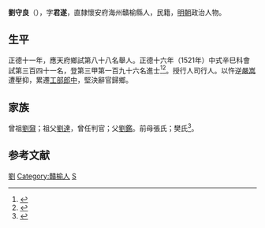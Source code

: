 {{明清人物信息框
| 姓名 = 劉守良
| 原名 =
| 圖片名稱= 
| 圖片大小 =
| 圖片說明 = 
| 最高職務 =
| 國家 = 大明 
| 爵位 =
| 籍貫 = 直隸懷安府海州贛榆縣
| 族裔 = 
| 旗籍 = 
| 字號 = 
| 諡號 =
| 出生日期 = 生年不詳
| 出生地點 = <!---直隸懷安府海州贛榆縣--->
| 逝世日期 = 卒年不詳 
| 逝世地點 =
| 墓葬 =
| 配偶 = 
| 親屬 = 
| 出身 =
* 正德十六年辛巳科同進士出身
| 經歷 =
| 著作 =  
}}
'''劉守良'''（{{bd|？||？|catIdx=}}），字'''君遂'''，直隸懷安府海州贛榆縣人，民籍，[[明朝|明朝]]政治人物。

== 生平 ==
正德十一年，應天府鄉試第八十八名舉人。正德十六年（1521年）中式辛巳科會試第三百四十一名，登第三甲第一百九十六名進士<ref>{{Cite book|title=《皇明贡举考》卷五|last=（明）[[张朝瑞|张朝瑞]]|first=|publisher=《续修四库全书》史部第828册|year=|isbn=|location=|pages=}}</ref><ref>{{Cite book|title=贡举志五种 上|last=鲁小俊，江俊伟著|first=|publisher=武汉：武汉大学出版社|year=2009|isbn=978-7-307-07043-1|location=|pages=}}</ref>。授行人司行人。以忤逆[[嚴嵩|嚴嵩]]遭壓抑，累遷[[工部|工部]][[郎中|郎中]]，堅決辭官歸鄉。

== 家族 ==
曾祖[[劉奫|劉奫]]；祖父[[劉達|劉達]]，曾任判官；父[[劉鑑|劉鑑]]。前母張氏；樊氏<ref>{{Cite book|title=天一阁藏明代科举录选刊 登科录 点校本|last=龚延明主编|first=|publisher=宁波出版社|year=2016|isbn=978-7-5526-2320-8|location=宁波|pages=|quote=《天一閣藏明代科舉錄選刊.登科錄》之《正德十六年辛巳科進士登科錄》}}</ref>。

==参考文献==
{{reflist}}

{{正德十六年辛巳科殿試金榜}}

{{DEFAULTSORT:L劉}}
[[Category:明朝工部郎中|劉]]
[[Category:贛榆人|Category:贛榆人]]
[[Category:劉姓|S]]


{{明朝人物小作品}}